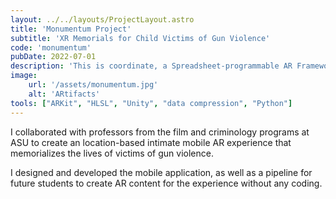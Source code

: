 ```yaml
---
layout: ../../layouts/ProjectLayout.astro
title: 'Monumentum Project'
subtitle: 'XR Memorials for Child Victims of Gun Violence'
code: 'monumentum'
pubDate: 2022-07-01
description: 'This is coordinate, a Spreadsheet-programmable AR Framework for Immersive Map-based Visualizations'
image:
    url: '/assets/monumentum.jpg' 
    alt: 'ARtifacts'
tools: ["ARKit", "HLSL", "Unity", "data compression", "Python"]
---
```


I collaborated with professors from the film and criminology programs at ASU to create an location-based intimate mobile AR experience that memorializes the lives of victims of gun violence.

I designed and developed the mobile application, as well as a pipeline for future students to create AR content for the experience without any coding.